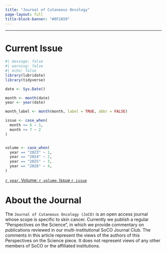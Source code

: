 ```yaml
---
title: "Journal of Cutaneous Oncology"
page-layout: full
title-block-banner: "#0F2A59"
---
```


------------------------------------------------------------------------

# Current Issue
```r
#| message: false
#| warning: false
#| echo: false
library(lubridate)
library(tidyverse)

date <- Sys.Date()

month <- month(date)
year <- year(date)

month_label <- month(month, label = TRUE, abbr = FALSE)

issue <- case_when(
  month <= 6 ~ 1,
  month >= 7 ~ 2
)


volume <- case_when(
  year == "2023" ~ 1,
  year == "2024" ~ 2,
  year == "2025" ~ 3,
  year == "2026" ~ 4,
)

```


[`r year`, Volume: `r volume`, Issue `r issue`](https://journalofcutaneousoncology.io)

# About the Journal

The `Journal of Cutaneous Oncology (JoCO)` is an open access journal whose scope is specific to skin cancer. Currently we publish a regular "Perspectives on the Science", in which we provide commentary on publications reviewed in our multi-institutional SoCO Journal Club. The comments in this article represent the views of the authors of this Perspectives on the Science piece. It does not represent views of any other members of SoCO or the affiliated institutions.


